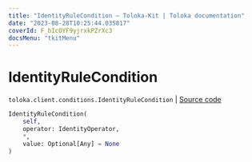 ```yaml
---
title: "IdentityRuleCondition — Toloka-Kit | Toloka documentation"
date: "2023-08-28T10:25:44.035817"
coverId: F_bIcOYF9yjrxkPZrXc3
docsMenu: "tkitMenu"
---
```


# IdentityRuleCondition

`toloka.client.conditions.IdentityRuleCondition` | [Source code](https://github.com/Toloka/toloka-kit/blob/v1.2.1/src/client/conditions.py#L78)

```python
IdentityRuleCondition(
    self,
    operator: IdentityOperator,
    *,
    value: Optional[Any] = None
)
```